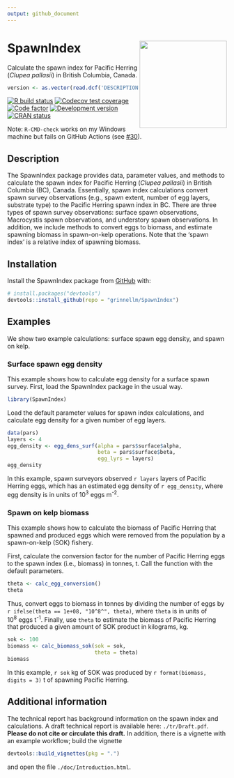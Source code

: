 ```yaml
---
output: github_document
---
```


<!-- README.md is generated from README.Rmd. Please edit that file. -->

# SpawnIndex <img src='man/sticker/sticker.png' align="right" height="200"/>

Calculate the spawn index for Pacific Herring (*Clupea pallasii*) in
British Columbia, Canada.

```r
version <- as.vector(read.dcf('DESCRIPTION')[, 'Version'])
```

<!-- badges: start -->
[![R build status](https://github.com/grinnellm/SpawnIndex/workflows/R-CMD-check/badge.svg)](https://github.com/grinnellm/SpawnIndex/actions)
[![Codecov test coverage](https://codecov.io/gh/grinnellm/SpawnIndex/branch/master/graph/badge.svg)](https://codecov.io/gh/grinnellm/SpawnIndex)
[![Code factor](https://github.com/grinnellm/SpawnIndex/workflows/lint/badge.svg)](https://github.com/grinnellm/SpawnIndex/actions)
[![Development version](https://img.shields.io/badge/Version-`r version`-orange.svg?style=flat-square)](commits/master)
[![CRAN status](https://www.r-pkg.org/badges/version/SpawnIndex)](https://CRAN.R-project.org/package=SpawnIndex)
<!-- badges: end -->

Note: `R-CMD-check` works on my Windows machine but fails on GitHub Actions
(see [#30](https://github.com/grinnellm/SpawnIndex/issues/30)).

## Description

The SpawnIndex package provides data, parameter values, and methods to
calculate the spawn index for Pacific Herring (*Clupea pallasii*) in
British Columbia (BC), Canada. Essentially, spawn index calculations convert
spawn survey observations (e.g., spawn extent, number of egg layers,
substrate type) to the Pacific Herring spawn index in BC. There are three
types of spawn survey observations: surface spawn observations, Macrocystis
spawn observations, and understory spawn observations. In addition, we
include methods to convert eggs to biomass, and estimate spawning biomass in
spawn-on-kelp operations. Note that the 'spawn index' is a relative index of
spawning biomass.

## Installation

Install the SpawnIndex package from [GitHub](https://github.com/) with:

```r
# install.packages("devtools")
devtools::install_github(repo = "grinnellm/SpawnIndex")
```

## Examples

We show two example calculations:
surface spawn egg density, and
spawn on kelp.

### Surface spawn egg density

This example shows how to calculate
egg density for a surface spawn survey.
First, load the SpawnIndex package in the usual way.

```r
library(SpawnIndex)
```

Load the default parameter values for spawn index calculations, and
calculate egg density for a given number of egg layers.

```r
data(pars)
layers <- 4
egg_density <- egg_dens_surf(alpha = pars$surface$alpha,
                             beta = pars$surface$beta,
                             egg_lyrs = layers)
egg_density
```

In this example,
spawn surveyors observed `r layers` layers of Pacific Herring eggs,
which has an estimated egg density of `r egg_density`,
where egg density is in units of 10^3^\ eggs\ m^-2^.

### Spawn on kelp biomass

This example shows how to calculate
the biomass of Pacific Herring that spawned and produced eggs
which were removed from the population by a spawn-on-kelp (SOK) fishery.

First, calculate the conversion factor for the number of Pacific Herring eggs
to the spawn index (i.e., biomass) in tonnes, t.
Call the function with the default parameters.

```r
theta <- calc_egg_conversion()
theta
```

Thus, convert eggs to biomass in tonnes by
dividing the number of eggs by `r ifelse(theta == 1e+08, "10^8^", theta)`,
where `theta` is in units of 10^8^\ eggs\ t^-1^.
Finally, use `theta` to estimate the biomass of
Pacific Herring that produced a given amount of SOK product in kilograms, kg.

```r
sok <- 100
biomass <- calc_biomass_sok(sok = sok,
                            theta = theta)
biomass
```

In this example, `r sok`\ kg of SOK was produced by
`r format(biomass, digits = 3)`\ t of spawning Pacific Herring.

## Additional information

The technical report has background information on the spawn index and calculations.
A draft technical report is available here: `./tr/Draft.pdf`.
**Please do not cite or circulate this draft.**
In addition, there is a vignette with an example workflow;
build the vignette

```r
devtools::build_vignettes(pkg = ".")
```

and open the file `./doc/Introduction.html`.

